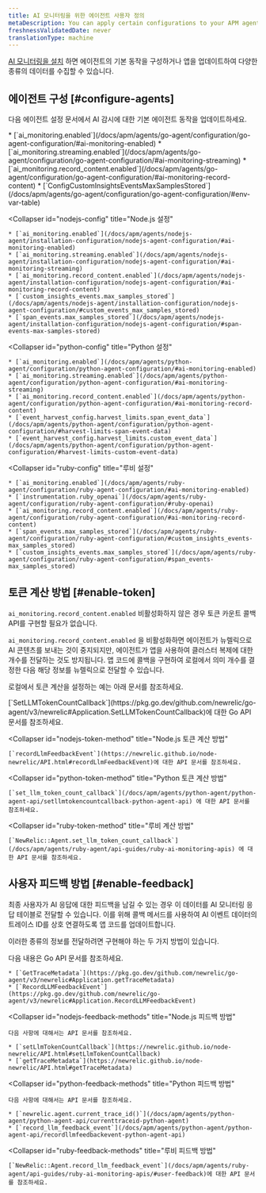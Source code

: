 ```yaml
---
title: AI 모니터링을 위한 에이전트 사용자 정의
metaDescription: You can apply certain configurations to your APM agents to change how your AI data appears in New Relic.
freshnessValidatedDate: never
translationType: machine
---
```


[AI 모니터링을 설치](/install/ai-monitoring) 하면 에이전트의 기본 동작을 구성하거나 앱을 업데이트하여 다양한 종류의 데이터를 수집할 수 있습니다.

## 에이전트 구성 [#configure-agents]

다음 에이전트 설정 문서에서 AI 감시에 대한 기본 에이전트 동작을 업데이트하세요.

<CollapserGroup>
  <Collapser
    id="go-config"
    title="설정으로 이동"
  >
    * [`ai_monitoring.enabled`](/docs/apm/agents/go-agent/configuration/go-agent-configuration/#ai-monitoring-enabled)
    * [`ai_monitoring.streaming.enabled`](/docs/apm/agents/go-agent/configuration/go-agent-configuration/#ai-monitoring-streaming)
    * [`ai_monitoring.record_content.enabled`](/docs/apm/agents/go-agent/configuration/go-agent-configuration/#ai-monitoring-record-content)
    * [`ConfigCustomInsightsEventsMaxSamplesStored`](/docs/apm/agents/go-agent/configuration/go-agent-configuration/#env-var-table)
  </Collapser>

  <Collapser
    id="nodejs-config"
    title="Node.js 설정"
  >
    * [`ai_monitoring.enabled`](/docs/apm/agents/nodejs-agent/installation-configuration/nodejs-agent-configuration/#ai-monitoring-enabled)
    * [`ai_monitoring.streaming.enabled`](/docs/apm/agents/nodejs-agent/installation-configuration/nodejs-agent-configuration/#ai-monitoring-streaming)
    * [`ai_monitoring.record_content.enabled`](/docs/apm/agents/nodejs-agent/installation-configuration/nodejs-agent-configuration/#ai-monitoring-record-content)
    * [`custom_insights_events.max_samples_stored`](/docs/apm/agents/nodejs-agent/installation-configuration/nodejs-agent-configuration/#custom_events_max_samples_stored)
    * [`span_events.max_samples_stored`](/docs/apm/agents/nodejs-agent/installation-configuration/nodejs-agent-configuration/#span-events-max-samples-stored)
  </Collapser>

  <Collapser
    id="python-config"
    title="Python 설정"
  >
    * [`ai_monitoring.enabled`](/docs/apm/agents/python-agent/configuration/python-agent-configuration/#ai-monitoring-enabled)
    * [`ai_monitoring.streaming.enabled`](/docs/apm/agents/python-agent/configuration/python-agent-configuration/#ai-monitoring-streaming)
    * [`ai_monitoring.record_content.enabled`](/docs/apm/agents/python-agent/configuration/python-agent-configuration/#ai-monitoring-record-content)
    * [`event_harvest_config.harvest_limits.span_event_data`](/docs/apm/agents/python-agent/configuration/python-agent-configuration/#harvest-limits-span-event-data)
    * [`event_harvest_config.harvest_limits.custom_event_data`](/docs/apm/agents/python-agent/configuration/python-agent-configuration/#harvest-limits-custom-event-data)
  </Collapser>

  <Collapser
    id="ruby-config"
    title="루비 설정"
  >
    * [`ai_monitoring.enabled`](/docs/apm/agents/ruby-agent/configuration/ruby-agent-configuration/#ai-monitoring-enabled)
    * [`instrumentation.ruby_openai`](/docs/apm/agents/ruby-agent/configuration/ruby-agent-configuration/#ruby-openai)
    * [`ai_monitoring.record_content.enabled`](/docs/apm/agents/ruby-agent/configuration/ruby-agent-configuration/#ai-monitoring-record-content)
    * [`span_events.max_samples_stored`](/docs/apm/agents/ruby-agent/configuration/ruby-agent-configuration/#custom_insights_events-max_samples_stored)
    * [`custom_insights_events.max_samples_stored`](/docs/apm/agents/ruby-agent/configuration/ruby-agent-configuration/#span_events-max_samples_stored)
  </Collapser>
</CollapserGroup>

## 토큰 계산 방법 [#enable-token]

`ai_monitoring.record_content.enabled` 비활성화하지 않은 경우 토큰 카운트 콜백 API를 구현할 필요가 없습니다.

`ai_monitoring.record_content.enabled` 을 비활성화하면 에이전트가 뉴렐릭으로 AI 콘텐츠를 보내는 것이 중지되지만, 에이전트가 앱을 사용하여 클러스터 복제에 대한 개수를 전달하는 것도 방지됩니다. 앱 코드에 콜백을 구현하여 로컬에서 의미 개수를 결정한 다음 해당 정보를 뉴렐릭으로 전달할 수 있습니다.

로컬에서 토큰 계산을 설정하는 예는 아래 문서를 참조하세요.

<CollapserGroup>
  <Collapser
    id="go-token-method"
    title="Go 토큰 계산 방법"
  >
    [`SetLLMTokenCountCallback`](https://pkg.go.dev/github.com/newrelic/go-agent/v3/newrelic#Application.SetLLMTokenCountCallback)에 대한 Go API 문서를 참조하세요.
  </Collapser>

  <Collapser
    id="nodejs-token-method"
    title="Node.js 토큰 계산 방법"
  >
    [`recordLlmFeedbackEvent`](https://newrelic.github.io/node-newrelic/API.html#recordLlmFeedbackEvent)에 대한 API 문서를 참조하세요.
  </Collapser>

  <Collapser
    id="python-token-method"
    title="Python 토큰 계산 방법"
  >
    [`set_llm_token_count_callback`](/docs/apm/agents/python-agent/python-agent-api/setllmtokencountcallback-python-agent-api) 에 대한 API 문서를 참조하세요.
  </Collapser>

  <Collapser
    id="ruby-token-method"
    title="루비 계산 방법"
  >
    [`NewRelic::Agent.set_llm_token_count_callback`](/docs/apm/agents/ruby-agent/api-guides/ruby-ai-monitoring-apis) 에 대한 API 문서를 참조하세요.
  </Collapser>
</CollapserGroup>

## 사용자 피드백 방법 [#enable-feedback]

최종 사용자가 AI 응답에 대한 피드백을 남길 수 있는 경우 이 데이터를 AI 모니터링 응답 테이블로 전달할 수 있습니다. 이를 위해 콜백 메서드를 사용하여 AI 이벤트 데이터의 트레이스 ID를 상호 연결하도록 앱 코드를 업데이트합니다.

이러한 종류의 정보를 전달하려면 구현해야 하는 두 가지 방법이 있습니다.

<CollapserGroup>
  <Collapser
    id="go-feedback-methods"
    title="피드백 방법으로 이동"
  >
    다음 내용은 Go API 문서를 참조하세요.

    * [`GetTraceMetadata`](https://pkg.go.dev/github.com/newrelic/go-agent/v3/newrelic#Application.getTraceMetadata)
    * [`RecordLLMFeedbackEvent`](https://pkg.go.dev/github.com/newrelic/go-agent/v3/newrelic#Application.RecordLLMFeedbackEvent)
  </Collapser>

  <Collapser
    id="nodejs-feedback-methods"
    title="Node.js 피드백 방법"
  >
    다음 사항에 대해서는 API 문서를 참조하세요.

    * [`setLlmTokenCountCallback`](https://newrelic.github.io/node-newrelic/API.html#setLlmTokenCountCallback)
    * [`getTraceMetadata`](https://newrelic.github.io/node-newrelic/API.html#getTraceMetadata)
  </Collapser>

  <Collapser
    id="python-feedback-methods"
    title="Python 피드백 방법"
  >
    다음 사항에 대해서는 API 문서를 참조하세요.

    * [`newrelic.agent.current_trace_id()`](/docs/apm/agents/python-agent/python-agent-api/currenttraceid-python-agent)
    * [`record_llm_feedback_event`](/docs/apm/agents/python-agent/python-agent-api/recordllmfeedbackevent-python-agent-api)
  </Collapser>

  <Collapser
    id="ruby-feedback-methods"
    title="루비 피드백 방법"
  >
    [`NewRelic::Agent.record_llm_feedback_event`](/docs/apm/agents/ruby-agent/api-guides/ruby-ai-monitoring-apis/#user-feedback)에 대한 API 문서를 참조하세요.
  </Collapser>
</CollapserGroup>